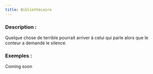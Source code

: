 ```yaml
---
title: Bibliothécaire
---
```



<Fabled BIBLIOTHECAIRE header />

### Description :

Quelque chose de terrible pourrait arriver à celui qui parle alors que le conteur a demandé le silence.

### Exemples :

Coming soon